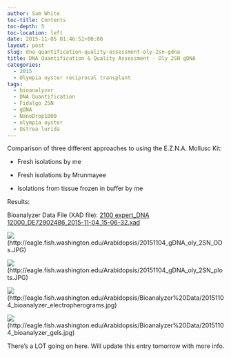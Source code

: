 ```yaml
---
author: Sam White
toc-title: Contents
toc-depth: 5
toc-location: left
date: 2015-11-05 01:46:51+00:00
layout: post
slug: dna-quantification-quality-assessment-oly-2sn-gdna
title: DNA Quantification & Quality Assessment - Oly 2SN gDNA
categories:
  - 2015
  - Olympia oyster reciprocal transplant
tags:
  - bioanalyzer
  - DNA Quantification
  - Fidalgo 2SN
  - gDNA
  - NanoDrop1000
  - olympia oyster
  - Ostrea lurida
---
```


Comparison of three different approaches to using the E.Z.N.A. Mollusc Kit:




    
  * Fresh isolations by me

    
  * Fresh isolations by Mrunmayee

    
  * Isolations from tissue frozen in buffer by me



Results:

Bioanalyzer Data File (XAD file): [2100 expert_DNA 12000_DE72902486_2015-11-04_15-06-32.xad](https://eagle.fish.washington.edu/Arabidopsis/Bioanalyzer%20Data/2100%20expert_DNA%2012000_DE72902486_2015-11-04_15-06-32.xad)

![](https://eagle.fish.washington.edu/Arabidopsis/20151104_gDNA_oly_2SN_ODs.JPG)(http://eagle.fish.washington.edu/Arabidopsis/20151104_gDNA_oly_2SN_ODs.JPG)

![](https://eagle.fish.washington.edu/Arabidopsis/20151104_gDNA_oly_2SN_plots.JPG)(http://eagle.fish.washington.edu/Arabidopsis/20151104_gDNA_oly_2SN_plots.JPG)

![](https://eagle.fish.washington.edu/Arabidopsis/Bioanalyzer%20Data/20151104_bioanalyzer_electropherograms.jpg)(http://eagle.fish.washington.edu/Arabidopsis/Bioanalyzer%20Data/20151104_bioanalyzer_electropherograms.jpg)

![](https://eagle.fish.washington.edu/Arabidopsis/Bioanalyzer%20Data/20151104_bioanalyzer_gels.jpg)(http://eagle.fish.washington.edu/Arabidopsis/Bioanalyzer%20Data/20151104_bioanalyzer_gels.jpg)

There's a LOT going on here. Will update this entry tomorrow with more info.
